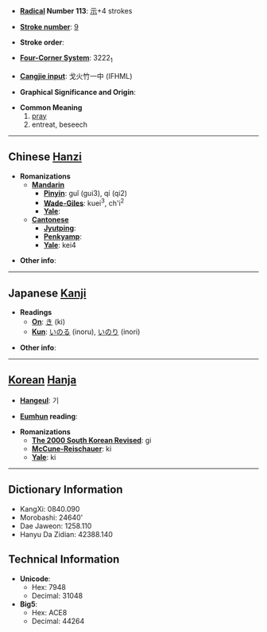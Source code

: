 * '''[[Wiktionary:Chinese radical index| Radical]] Number 113''': [[Wiktionary:Chinese radical index 示|示]]+4 strokes

* '''[[Wiktionary:Chinese total strokes index|Stroke number]]''': [[Wiktionary:Chinese total strokes index 9|9]]

* '''Stroke order''': 

* '''[[Wiktionary:Chinese four corner index|Four-Corner System]]''': 3222<sub>1</sub>

* '''[[Wiktionary:Chinese Cangjie index|Cangjie input]]''': 戈火竹一中 (IFHML)

* '''Graphical Significance and Origin''': 

* '''Common Meaning'''
*# [[pray]]
*# entreat, beseech


----

== Chinese [[Hanzi]] ==

* '''Romanizations'''
** '''[[Mandarin]]'''
*** '''[[Pinyin]]''': guǐ (gui3), qí (qi2)
*** '''[[Wade-Giles]]''': kuei<sup>3</sup>, ch'i<sup>2</sup>
*** '''[[Yale]]''': 
** '''[[Cantonese]]'''
*** '''[[Jyutping]]''':
*** '''[[Penkyamp]]''': 
*** '''[[Yale]]''': kei4

* '''Other info''': 

----

== Japanese [[Kanji]] ==

* '''Readings'''
** '''[[On]]''': [[き]] (ki)
** '''[[Kun]]''': [[いのる]] (inoru), [[いのり]] (inori)

* '''Other info''':  

----

== [[Korean]] [[Hanja]] ==

* '''[[Hangeul]]''': 기

* '''[[Eumhun]] reading''': 

* '''Romanizations'''
** '''[[The 2000 South Korean Revised Romanization|The 2000 South Korean Revised]]''': gi
** '''[[McCune-Reischauer]]''': ki
** '''[[Yale]]''': ki

----

== Dictionary Information ==

* KangXi: 0840.090
* Morobashi: 24640'
* Dae Jaweon: 1258.110
* Hanyu Da Zidian: 42388.140

== Technical Information ==

* '''Unicode''':
** Hex: 7948
** Decimal: 31048
* '''Big5''':
** Hex: ACE8
** Decimal: 44264